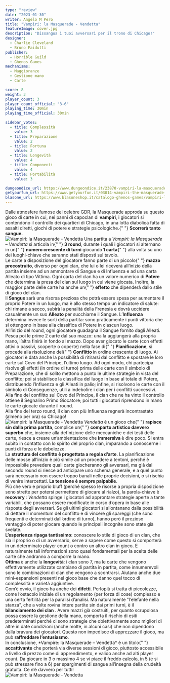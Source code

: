 ```yaml
---
type: "review"
date: "2023-01-30"
writer: Angelo M Pero
title: "Vampiri: la Masquerade - Vendetta"
featureImage: cover.jpg
description: "Dissangua i tuoi avversari per il trono di Chicago!"
designer:
  - Charlie Cleveland
  - Bruno Faidutti
publisher:
  - Horrible Guild
  - Ghenos Games
mechanisms:
  - Maggioranze
  - Gestione mano
  - Carte

score: 8
weight: 3
player_count: 3
player_count_official: "3-6"
playing_time: 30min
playing_time_official: 30min

sidebar_votes:
  - title: Complessità
    value: 3
  - title: Preparazione
    value: 2
  - title: Fortuna
    value: 2
  - title: Longevità
    value: 4
  - title: Componenti
    value: 4
  - title: Portabilità
    value: 3

dungeondice_url: https://www.dungeondice.it/23870-vampiri-la-masquerade-vendetta.html
getyourfun_url: https://www.getyourfun.it/03014-vampiri-the-masquerade-vendetta-giochi-di-carte.html?fast_search=fs
blasone_url: https://www.blasoneshop.it/catalogo-ghenos-games/vampiri-la-masquerade-vendetta-74-1977
---
```


<Setting>
  Dalle atmosfere fumose del celebre GDR, la Masquerade approda su questo gioco
  di carte in cui, nei panni di capoclan di <strong>vampiri</strong>, i
  giocatori si contendono il controllo dei quartieri di Chicago, in una lotta
  diabolica fatta di assalti diretti, giochi di potere e strategie psicologiche.{" "}
  <strong>Scorrerà tanto sangue.</strong>
  <br />
</Setting>

<img src="./game1.jpg" alt="Vampiri: la Masquerade - Vendetta" />

<Rules>
  Una partita a <em>Vampiri: la Masquerade – Vendetta</em> si articola in{" "}
  <strong>3 round</strong>, durante i quali i giocatori si alternano in un{" "}
  <strong>numero crescente di turni</strong> giocando<strong> 1 carta</strong>{" "}
  alla volta su uno dei luoghi-chiave che saranno stati disposti sul tavolo.
  <br />
  Le carte a disposizione del giocatore fanno parte di un piccolo{" "}
  <strong>mazzo precostruito</strong>, diverso per ogni clan, che lui o lei
  riceverà all’inizio della partita insieme ad un ammontare di Sangue e di
  Influenza e ad una carta Alleato di tipo Vittima. Ogni carta del clan ha un
  valore numerico di <strong>Potere </strong>che determina la presa del clan sul
  luogo in cui viene giocata. Inoltre, la maggior parte delle carte ha anche un{" "}
  <strong>effetto </strong>che dipenderà dallo stile di gioco del clan.
  <br />
  Il <strong>Sangue </strong>sarà una risorsa preziosa che potrà essere spesa
  per aumentare il proprio Potere in un luogo, ma è allo stesso tempo un
  indicatore di salute: chi rimane a secco, subirà la penalità della Frenesia e
  dovrà uccidere casualmente un suo <strong>Alleato </strong>per succhiarne il
  Sangue. L’<strong>Influenza</strong> determina invece le sorti della partita:
  sono praticamente i punti vittoria che si ottengono in base alla classifica di
  Potere in ciascun luogo.
  <br />
  All’inizio del round, ogni giocatore guadagna il Sangue fornito dagli Alleati.
  Pesca poi le prime 2 carte dal suo mazzo: una la aggiungerà alla propria mano,
  l’altra finirà in fondo al mazzo. Dopo aver giocato le carte (con effetti
  attivi o passivi, scoperte o coperte) nella fase di{" "}
  <strong>Pianificazione</strong>, si procede alla risoluzione del{" "}
  <strong>Conflitto </strong>in ordine crescente di luogo. Ai giocatori è data
  anche la possibilità di ritirarsi dal conflitto e spostare le loro carte sul
  Covo del Principe, l’ultimo luogo. Ad ogni modo, chi partecipa risolve gli
  effetti (in ordine di turno) prima delle carte con il simbolo di Preparazione,
  che di solito mettono a punto le ultime strategie in vista del conflitto; poi
  si stabilisce la classifica del luogo in base al totale di Potere,
  distribuendo l’Influenza e gli Alleati in palio; infine, si risolvono le carte
  con il simbolo di Conseguenze, utili a indebolire i clan per i conflitti
  successivi. Alla fine del conflitto sul Covo del Principe, il clan che ne ha
  vinto il controllo ottiene il Segnalino Primo Giocatore; poi tutti i giocatori
  riprendono in mano le carte giocate durante il round.
  <br />
  Alla fine del terzo round, il clan con più Influenza regnerà incontrastato
  (almeno per ora) su Chicago!
  <br />
</Rules>

<img src="./game2.jpg" alt="Vampiri: la Masquerade - Vendetta" />

<Feedback>
  <em>Vendetta </em>è un gioco che{" "}
  <strong>rapisce sin dalla prima partita</strong>, complice un{" "}
  <strong>comparto artistico davvero superbo</strong> che, insieme alla
  definizione delle meccaniche e dei testi delle carte, riesce a creare
  un’ambientazione che <strong>immersiva </strong>è dire poco. Si entra subito
  in contatto con lo spirito del proprio clan, imparando a conoscerne i punti di
  forza e le debolezze.
  <br />
  La <strong>struttura del conflitto è progettata a regola d’arte</strong>. La
  pianificazione delle mosse all’inizio è più simile ad un procedere a tentoni,
  perché è impossibile prevedere quali carte giocheranno gli avversari, ma già
  dal secondo round si riesce ad anticipare uno schema generale, e a quel punto
  sarà necessario non essere troppo banali nelle proprie decisioni, o si rischia
  di venire intercettati. <strong>La tensione è sempre palpabile</strong>.<br />
  Più che vero e proprio bluff (perché spesso le risorse a propria disposizione sono
  strette per potersi permettere di giocare al rialzo), la parola-chiave è <strong>
    recovery
  </strong>: <em>Vendetta </em>spinge i giocatori ad approntare strategie aperte
  a tante variabili, che possano essere modificate in corso d’opera in base alle
  risposte degli avversari. Se gli ultimi giocatori si allontanano dalla possibilità
  di dettare il momentum del conflitto e di vincere gli spareggi (che sono frequenti
  e determinati dall’ordine di turno), hanno però il prezioso vantaggio di poter
  giocare quando le principali incognite sono state già svelate.
  <br />
  <strong>L’esperienza ripaga tantissimo</strong>: conoscere lo stile di gioco di
  un clan, che sia il proprio o di un avversario, serve a sapere come questo si comporterà
  in un determinato player count o contro un altro clan in gioco. E naturalmente
  tali informazioni sono quasi fondamentali per la scelta delle carte che andranno
  a comporre la mano.
  <br />
  <strong>Ottima </strong>è anche la <strong>longevità</strong>: i clan sono 7, ma
  le carte che vengono effettivamente utilizzate cambiano di partita in partita,
  come innumerevoli sono le combinazioni di clan che vengono a scontrarsi. Aiutano
  anche due mini-espansioni presenti nel gioco base che danno quel tocco di complessità
  e varietà aggiuntive.
  <br />
  Com’è ovvio, il gioco ha anche dei <strong>difetti</strong>. Perlopiù si tratta
  di piccolezze, come l’ostacolo iniziale di un regolamento (per forza di cose) complesso
  e una certa fertilità per la paralisi d’analisi. Ma naturalmente "l’elefante nella
  stanza", che a volte rovina intere partite sin dai primi turni, è il <strong>
    bilanciamento dei clan
  </strong>. Avere mazzi già costruiti, per quanto scrupolosa possa essere la gestione
  della mano, comporta il rischio di esiti predeterminati perché ci sono strategie
  che obiettivamente sono migliori di altre in date condizioni (anche molte, in alcuni
  casi) che non dipendono dalla bravura dei giocatori. Questo non impedisce di apprezzare
  il gioco, ma può <strong>raffreddare l’entusiasmo</strong>.<br />
  In conclusione, *Vampire: la Masquerade – Vendetta* è un titolo{" "}
  <strong>accattivante</strong> che porterà via diverse sessioni di gioco,
  piuttosto accessibile a livello di prezzo come di apprendimento, e valido
  anche ad alti player count. Da giocare in 3 o massimo 4 se vi piace il freddo
  calcolo, in 5 (e si può stressare fino a 6) per spargimenti di sangue
  all’insegna della crudeltà gratuita. Ce n’è davvero per tutti!
  <br />
</Feedback>

<img src="./game3.jpg" alt="Vampiri: la Masquerade - Vendetta" />

